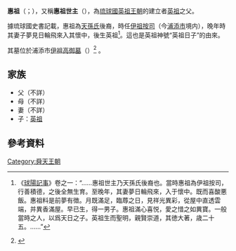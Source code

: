 '''惠祖'''（{{ryu|r=惠祖|shin=恵祖|kn=|rm=|f=h}}；{{bd|？||？||}}），又稱'''惠祖世主'''（{{ryu|r=惠祖世主|shin=恵祖世主|kn=|rm=|f=h}}），為[[琉球國|琉球國]][[英祖王朝|英祖王朝]]的建立者[[英祖_(琉球國王)|英祖]]之父。

據琉球國史書記載，惠祖為[[天孫氏|天孫氏]]後裔，時任[[伊祖|伊祖]][[按司|按司]]（今[[浦添市|浦添市]]境内），晚年時其妻子夢見日輪飛來入其懷中，後生英祖<ref>{{wikisource|球陽記事/卷之一}}《[[球陽記事|球陽記事]]》卷之一：“……惠祖世主乃天孫氏後裔也。當時惠祖為伊祖按司，行善積德，之後全無生育。至晚年，其妻夢日輪飛來，入于懷中。既而喜酸悪飯。惠祖料是前夢有徴。月既滿足，臨蓐之日，見祥光異彩，從屋中直透雲端，并異香滿屋。早已生，得一男子。惠祖滿心喜悦，愛之惜之如異寶。一般當時之人，以爲天日之子。英祖生而聖明，親賢崇道，其徳大著，歳二十五。……”</ref>。這也是英祖神號“英祖日子”的由來。

其墓位於浦添市[[伊祖高御墓|伊祖高御墓]]（{{lang|ja|伊祖の高御墓}}）<ref>{{cite web|title=浦添の文化財|url=http://www.city.urasoe.lg.jp/archive/8761234/bunka/bunka/bunka3.html|language=ja|publisher=浦添市ホームページ|accessdate=2013-12-29|archive-date=2013-12-30|archive-url=https://web.archive.org/web/20131230234902/http://www.city.urasoe.lg.jp/archive/8761234/bunka/bunka/bunka3.html|dead-url=no}}</ref> 。

== 家族 ==
*父（不詳）
*母（不詳）
*妻（不詳）
*子：[[英祖_(琉球國王)|英祖]]

== 參考資料 ==
{{reflist}}

{{琉球歷代君主}}

[[Category:舜天王朝|Category:舜天王朝]]